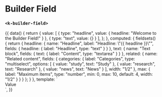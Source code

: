 

<Meta
  title="UI | Form / Field / Builder Field"
  component={BuilderField}
  decorators={[Padding]}
/>

# Builder Field
### `<k-builder-field>`

<Preview>
  <Story name="Simple">
    {{
      data() {
        return {
          value: [
            {
              type: "headline",
              value: {
                headline: "Welcome to the Builder Field!"
              }
            },
            {
              type: "text",
              value: {}
            }
          ],
        };
      },
      computed: {
        fieldsets() {
          return {
            headline: {
              name: "Headline",
              label: "Headline: \"{{ headline }}\"",
              fields: {
                headline: {
                  label: "Headline",
                  type: "text"
                }
              }
            },
            text: {
              name: "Text block",
              fields: {
                text: {
                  label: "Content",
                  type: "textarea"
                }
              }
            },
            related: {
              name: "Related content",
              fields: {
                categories: {
                  label: "Categories",
                  type: "multiselect",
                  options: [
                    { value: "study", text: "Study" },
                    { value: "research", text: "Research" },
                    { value: "news", text: "News" }
                  ],
                  width: "1/2"
                },
                max: {
                  label: "Maximum items",
                  type: "number",
                  min: 0,
                  max: 10,
                  default: 4,
                  width: "1/2"
                }
              }
            }
          };
        }
      },
      template: `
        <div>
          <k-builder-field
            :fieldsets="fieldsets"
            :value="value"
            label="Builder" 
            class="mb-8"
          />
          <k-headline class="mb-3">Value</k-headline>
          <k-code-block :code="value" />
        </div>
      `,
    }}
  </Story>
</Preview>

<Props of={BuilderField} />
